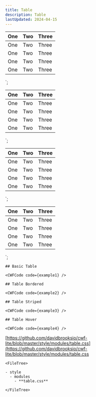 ```yaml
---
title: Table
description: Table
lastUpdated: 2024-04-15
---
```



<table class="table">
  <thead>
    <tr>
      <th>One</th>
      <th>Two</th>
      <th>Three</th>
    </tr>
  </thead>
  <tbody>
    <tr>
      <td>One</td>
      <td>Two</td>
      <td>Three</td>
    </tr>
    <tr>
      <td>One</td>
      <td>Two</td>
      <td>Three</td>
    </tr>
    <tr>
      <td>One</td>
      <td>Two</td>
      <td>Three</td>
    </tr>
    <tr>
      <td>One</td>
      <td>Two</td>
      <td>Three</td>
    </tr>
  </tbody>
</table>
`;

<table class="table table--bordered">
  <thead>
    <tr>
      <th>One</th>
      <th>Two</th>
      <th>Three</th>
    </tr>
  </thead>
  <tbody>
    <tr>
      <td>One</td>
      <td>Two</td>
      <td>Three</td>
    </tr>
    <tr>
      <td>One</td>
      <td>Two</td>
      <td>Three</td>
    </tr>
    <tr>
      <td>One</td>
      <td>Two</td>
      <td>Three</td>
    </tr>
    <tr>
      <td>One</td>
      <td>Two</td>
      <td>Three</td>
    </tr>
  </tbody>
</table>
`;

<table class="table table--striped">
  <thead>
    <tr>
      <th>One</th>
      <th>Two</th>
      <th>Three</th>
    </tr>
  </thead>
  <tbody>
    <tr>
      <td>One</td>
      <td>Two</td>
      <td>Three</td>
    </tr>
    <tr>
      <td>One</td>
      <td>Two</td>
      <td>Three</td>
    </tr>
    <tr>
      <td>One</td>
      <td>Two</td>
      <td>Three</td>
    </tr>
    <tr>
      <td>One</td>
      <td>Two</td>
      <td>Three</td>
    </tr>
  </tbody>
</table>
`;

<table class="table table--hover">
  <thead>
    <tr>
      <th>One</th>
      <th>Two</th>
      <th>Three</th>
    </tr>
  </thead>
  <tbody>
    <tr>
      <td>One</td>
      <td>Two</td>
      <td>Three</td>
    </tr>
    <tr>
      <td>One</td>
      <td>Two</td>
      <td>Three</td>
    </tr>
    <tr>
      <td>One</td>
      <td>Two</td>
      <td>Three</td>
    </tr>
    <tr>
      <td>One</td>
      <td>Two</td>
      <td>Three</td>
    </tr>
  </tbody>
</table>
`;

<Tabs>
  <TabItem label="Overview" icon="puzzle">
    
    ## Basic Table

    <CWFCode code={example1} />

    ## Table Bordered

    <CWFCode code={example2} />

    ## Table Striped

    <CWFCode code={example3} />

    ## Table Hover

    <CWFCode code={example4} />
  </TabItem>
  <TabItem label="Files" icon="list-format">

  [https://github.com/davidbrooksio/cwf-lite/blob/master/style/modules/table.css](https://github.com/davidbrooksio/cwf-lite/blob/master/style/modules/table.css

    <FileTree>

    - style
      - modules
        - **table.css**

    </FileTree>
  </TabItem>
  <TabItem label="Stylesheet" icon="open-book">
    <Code code={cssExample} lang="css" />
  </TabItem>
</Tabs>